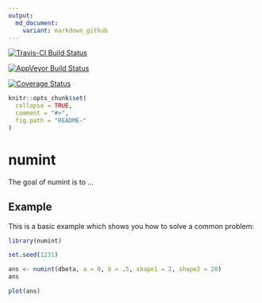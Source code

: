 ```yaml
---
output:
  md_document:
    variant: markdown_github
---
```


[![Travis-CI Build Status](https://travis-ci.org/gvegayon/numint.svg?branch=master)](https://travis-ci.org/gvegayon/numint)

[![AppVeyor Build Status](https://ci.appveyor.com/api/projects/status/github/gvegayon/numint?branch=master&svg=true)](https://ci.appveyor.com/project/gvegayon/numint)

[![Coverage Status](https://img.shields.io/codecov/c/github/gvegayon/numint/master.svg)](https://codecov.io/github/gvegayon/numint?branch=master)

<!-- README.md is generated from README.Rmd. Please edit that file -->

```r
knitr::opts_chunk$set(
  collapse = TRUE,
  comment = "#>",
  fig.path = "README-"
)
```

# numint

The goal of numint is to ...

## Example

This is a basic example which shows you how to solve a common problem:

```r
library(numint)

set.seed(1231)

ans <- numint(dbeta, a = 0, b = .5, shape1 = 2, shape2 = 20)
ans

plot(ans)
```

